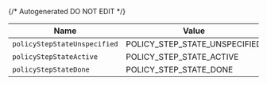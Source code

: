 {/* Autogenerated DO NOT EDIT  */}

| Name                          | Value                         |
| ----------------------------- | ----------------------------- |
| `policyStepStateUnspecified`  | POLICY_STEP_STATE_UNSPECIFIED |
| `policyStepStateActive`       | POLICY_STEP_STATE_ACTIVE      |
| `policyStepStateDone`         | POLICY_STEP_STATE_DONE        |

